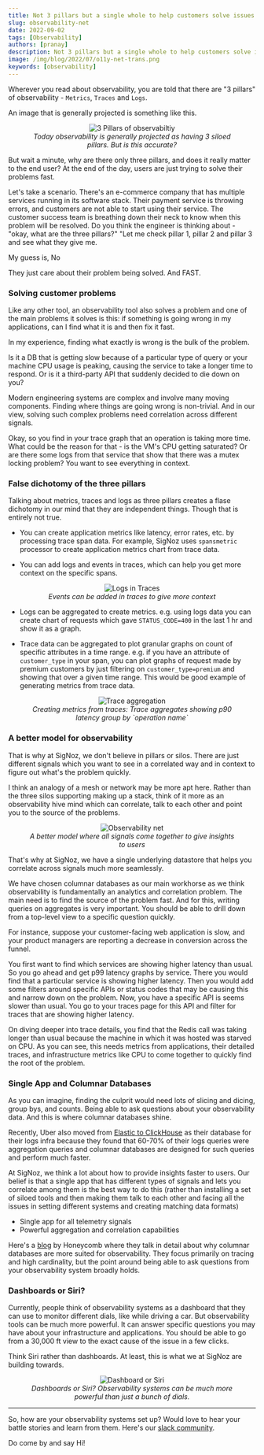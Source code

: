 ```yaml
---
title: Not 3 pillars but a single whole to help customers solve issues faster
slug: observability-net
date: 2022-09-02
tags: [Observability]
authors: [pranay]
description: Not 3 pillars but a single whole to help customers solve issues faster
image: /img/blog/2022/07/o11y-net-trans.png
keywords: [observability]
---
```

Wherever you read about observability, you are told that there are "3 pillars" of observability - `Metrics`, `Traces` and `Logs`.

An image that is generally projected is something like this.

<figure data-zoomable align='center'>
    <img src="/img/blog/2022/09/3-pillars-new.webp" alt="3 Pillars of observabiltiy"/>
    <figcaption><i>Today observability is generally projected as having 3 siloed pillars. But is this accurate?</i></figcaption>
</figure>


But wait a minute, why are there only three pillars, and does it really matter to the end user? At the end of the day, users are just trying to solve their problems fast.

Let's take a scenario. There's an e-commerce company that has multiple services running in its software stack. Their payment service is throwing errors, and customers are not able to start using their service. The customer success team is breathing down their neck to know when this problem will be resolved. Do you think the engineer is thinking about - "okay, what are the three pillars?"  "Let me check pillar 1, pillar 2 and pillar 3 and see what they give me.

My guess is, No

They just care about their problem being solved. And FAST.

### Solving customer problems

Like any other tool, an observability tool also solves a problem and one of the main problems it solves is this: if something is going wrong in my applications, can I find what it is and then fix it fast.

In my experience, finding what exactly is wrong is the bulk of the problem.

Is it a DB that is getting slow because of a particular type of query or your machine CPU usage is peaking, causing the service to take a longer time to respond. Or is it a third-party API that suddenly decided to die down on you?

Modern engineering systems are complex and involve many moving components. Finding where things are going wrong is non-trivial.
And in our view, solving such complex problems need correlation across different signals.

Okay, so you find in your trace graph that an operation is taking more time. What could be the reason for that - is the VM's CPU getting saturated? Or are there some logs from that service that show that there was a mutex locking problem? You want to see everything in context.

### False dichotomy of the three pillars

Talking about metrics, traces and logs as three pillars creates a flase dichotomy in our mind that they are independent things. Though that is entirely not true.

- You can create application metrics like latency, error rates, etc. by processing trace span data. For example, SigNoz uses `spansmetric` processor to create application metrics chart from trace data.


- You can add logs and events in traces, which can help you get more context on the specific spans.

<figure data-zoomable align='center'>
    <img src="/img/blog/2022/08/logs_traces.webp" alt="Logs in Traces"/>
    <figcaption><i>Events can be added in traces to give more context</i></figcaption>
</figure>


- Logs can be aggregated to create metrics. e.g. using logs data you can create chart of requests which gave `STATUS_CODE=400` in the last 1 hr and show it as a graph. 



- Trace data can be aggregated to plot granular graphs on count of specific attributes in a time range. e.g. if you have an attribute of `customer_type` in your span, you can plot graphs of request made by premium customers by just filtering on `customer_type=premium` and showing that over a given time range. This would be good example of generating metrics from trace data.

<figure data-zoomable align='center'>
    <img src="/img/blog/2022/08/trace_aggregation.webp" alt="Trace aggregation"/>
    <figcaption><i>Creating metrics from traces: Trace aggregates showing p90 latency group by `operation name`</i></figcaption>
</figure>


### A better model for observability

That is why at SigNoz, we don't believe in pillars or silos. There are just different signals which you want to see in a correlated way and in context to figure out what's the problem quickly.

I think an analogy of a mesh or network may be more apt here. Rather than the three silos supporting making up a stack, think of it more as an observability hive mind which can correlate, talk to each other and point you to the source of the problems.

<figure data-zoomable align='center'>
    <img src="/img/blog/2022/07/o11y-net-trans.webp" alt="Observability net"/>
    <figcaption><i>A better model where all signals come together to give insights to users</i></figcaption>
</figure>

That's why at SigNoz, we have a single underlying datastore that helps you correlate across signals much more seamlessly.

We have chosen columnar databases as our main workhorse as we think observability is fundamentally an analytics and correlation problem. The main need is to find the source of the problem fast. And for this, writing queries on aggregates is very important.
You should be able to drill down from a top-level view to a specific question quickly.

For instance, suppose your customer-facing web application is slow, and your product managers are reporting a decrease in conversion across the funnel.

You first want to find which services are showing higher latency than usual. So you go ahead and get p99 latency graphs by service. There you would find that a particular service is showing higher latency. Then you would add some filters around specific APIs or status codes that may be causing this and narrow down on the problem. Now, you have a specific API is seems slower than usual. You go to your traces page for this API and filter for traces that are showing higher latency.

On diving deeper into trace details, you find that the Redis call was taking longer than usual because the machine in which it was hosted was starved on CPU. As you can see, this needs metrics from applications, their detailed traces, and infrastructure metrics like CPU to come together to quickly find the root of the problem.

### Single App and Columnar Databases

As you can imagine, finding the culprit would need lots of slicing and dicing, group bys, and counts. Being able to ask questions about your observability data. And this is where columnar databases shine.

Recently, Uber also moved from [Elastic to ClickHouse](https://eng.uber.com/logging/) as their database for their logs infra because they found that 60-70% of their logs queries were aggregation queries and columnar databases are designed for such queries and perform much faster.

At SigNoz, we think a lot about how to provide insights faster to users. Our belief is that a single app that has different types of signals and lets you correlate among them is the best way to do this (rather than installing a set of siloed tools and then making them talk to each other and facing all the issues in setting different systems and creating matching data formats)

- Single app for all telemetry signals
- Powerful aggregation and correlation capabilities

Here's a [blog](https://www.honeycomb.io/blog/why-observability-requires-distributed-column-store/) by Honeycomb where they talk in detail about why columnar databases are more suited for observability. They focus primarily on tracing and high cardinality, but the point around being able to ask questions from your observability system broadly holds.

### Dashboards or Siri?

Currently, people think of observability systems as a dashboard that they can use to monitor different dials, like while driving a car. But observability tools can be much more powerful. It can answer specific questions you may have about your infrastructure and applications. You should be able to go from a 30,000 ft view to the exact cause of the issue in a few clicks.

Think Siri rather than dashboards. At least, this is what we at SigNoz are building towards.

<figure data-zoomable align='center'>
    <img src="/img/blog/2022/09/unknown-questions.webp" alt="Dashboard or Siri"/>
    <figcaption><i>Dashboards or Siri? Observability systems can be much more powerful than just a bunch of dials.</i></figcaption>
</figure>

----

So, how are your observability systems set up? Would love to hear your battle stories and learn from them. Here's our [slack community](https://signoz.io/slack). 

Do come by and say Hi! 


